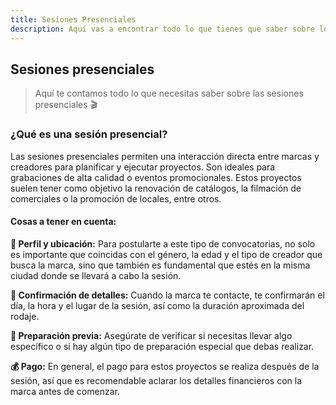 ```yaml
---
title: Sesiones Presenciales
description: Aquí vas a encontrar todo lo que tienes que saber sobre los contratos en remoto 🔮
---
```

## Sesiones presenciales

> Aquí te contamos todo lo que necesitas saber sobre las sesiones presenciales 🎬
> 

### ¿Qué es una sesión presencial?

Las sesiones presenciales permiten una interacción directa entre marcas y creadores para planificar y ejecutar proyectos. Son ideales para grabaciones de alta calidad o eventos promocionales. Estos proyectos suelen tener como objetivo la renovación de catálogos, la filmación de comerciales o la promoción de locales, entre otros.

#### Cosas a tener en cuenta:

**📌 Perfil y ubicación:** Para postularte a este tipo de convocatorias, no solo es importante que coincidas con el género, la edad y el tipo de creador que busca la marca, sino que también es fundamental que estés en la misma ciudad donde se llevará a cabo la sesión.

**📅 Confirmación de detalles:** Cuando la marca te contacte, te confirmarán el día, la hora y el lugar de la sesión, así como la duración aproximada del rodaje.

**🧳 Preparación previa:** Asegúrate de verificar si necesitas llevar algo específico o si hay algún tipo de preparación especial que debas realizar.

**💰 Pago:** En general, el pago para estos proyectos se realiza después de la sesión, así que es recomendable aclarar los detalles financieros con la marca antes de comenzar.
